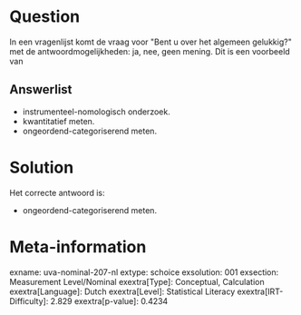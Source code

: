 Question
========

In een vragenlijst komt de vraag voor \"Bent u over het algemeen
gelukkig?\" met de antwoordmogelijkheden: ja, nee, geen mening. Dit is
een voorbeeld van


Answerlist
----------

* instrumenteel-nomologisch onderzoek.
* kwantitatief meten.
* ongeordend-categoriserend meten.

Solution
========

Het correcte antwoord is: 

* ongeordend-categoriserend meten.

Meta-information
================
exname: uva-nominal-207-nl
extype: schoice
exsolution: 001
exsection: Measurement Level/Nominal
exextra[Type]: Conceptual, Calculation
exextra[Language]: Dutch
exextra[Level]: Statistical Literacy
exextra[IRT-Difficulty]: 2.829
exextra[p-value]: 0.4234
